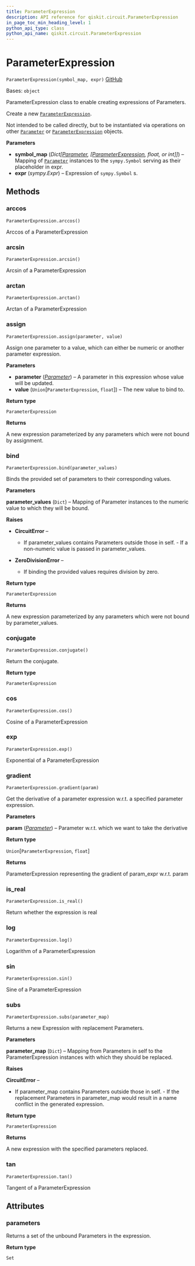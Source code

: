 ```yaml
---
title: ParameterExpression
description: API reference for qiskit.circuit.ParameterExpression
in_page_toc_min_heading_level: 1
python_api_type: class
python_api_name: qiskit.circuit.ParameterExpression
---
```


# ParameterExpression

<span id="qiskit.circuit.ParameterExpression" />

`ParameterExpression(symbol_map, expr)` [GitHub](https://github.com/qiskit/qiskit/tree/stable/0.18/qiskit/circuit/parameterexpression.py "view source code")

Bases: `object`

ParameterExpression class to enable creating expressions of Parameters.

Create a new [`ParameterExpression`](#qiskit.circuit.ParameterExpression "qiskit.circuit.ParameterExpression").

Not intended to be called directly, but to be instantiated via operations on other [`Parameter`](qiskit.circuit.Parameter "qiskit.circuit.Parameter") or [`ParameterExpression`](#qiskit.circuit.ParameterExpression "qiskit.circuit.ParameterExpression") objects.

**Parameters**

*   **symbol\_map** (*Dict\[*[*Parameter*](qiskit.circuit.Parameter "qiskit.circuit.Parameter")*, \[*[*ParameterExpression*](#qiskit.circuit.ParameterExpression "qiskit.circuit.ParameterExpression")*, float, or int]]*) – Mapping of [`Parameter`](qiskit.circuit.Parameter "qiskit.circuit.Parameter") instances to the `sympy.Symbol` serving as their placeholder in expr.
*   **expr** (*sympy.Expr*) – Expression of `sympy.Symbol` s.

## Methods

### arccos

<span id="qiskit.circuit.ParameterExpression.arccos" />

`ParameterExpression.arccos()`

Arccos of a ParameterExpression

### arcsin

<span id="qiskit.circuit.ParameterExpression.arcsin" />

`ParameterExpression.arcsin()`

Arcsin of a ParameterExpression

### arctan

<span id="qiskit.circuit.ParameterExpression.arctan" />

`ParameterExpression.arctan()`

Arctan of a ParameterExpression

### assign

<span id="qiskit.circuit.ParameterExpression.assign" />

`ParameterExpression.assign(parameter, value)`

Assign one parameter to a value, which can either be numeric or another parameter expression.

**Parameters**

*   **parameter** ([*Parameter*](qiskit.circuit.Parameter "qiskit.circuit.Parameter")) – A parameter in this expression whose value will be updated.
*   **value** (`Union`\[`ParameterExpression`, `float`]) – The new value to bind to.

**Return type**

`ParameterExpression`

**Returns**

A new expression parameterized by any parameters which were not bound by assignment.

### bind

<span id="qiskit.circuit.ParameterExpression.bind" />

`ParameterExpression.bind(parameter_values)`

Binds the provided set of parameters to their corresponding values.

**Parameters**

**parameter\_values** (`Dict`) – Mapping of Parameter instances to the numeric value to which they will be bound.

**Raises**

*   **CircuitError** –

    *   If parameter\_values contains Parameters outside those in self. - If a non-numeric value is passed in parameter\_values.

*   **ZeroDivisionError** –

    *   If binding the provided values requires division by zero.

**Return type**

`ParameterExpression`

**Returns**

A new expression parameterized by any parameters which were not bound by parameter\_values.

### conjugate

<span id="qiskit.circuit.ParameterExpression.conjugate" />

`ParameterExpression.conjugate()`

Return the conjugate.

**Return type**

`ParameterExpression`

### cos

<span id="qiskit.circuit.ParameterExpression.cos" />

`ParameterExpression.cos()`

Cosine of a ParameterExpression

### exp

<span id="qiskit.circuit.ParameterExpression.exp" />

`ParameterExpression.exp()`

Exponential of a ParameterExpression

### gradient

<span id="qiskit.circuit.ParameterExpression.gradient" />

`ParameterExpression.gradient(param)`

Get the derivative of a parameter expression w\.r.t. a specified parameter expression.

**Parameters**

**param** ([*Parameter*](qiskit.circuit.Parameter "qiskit.circuit.Parameter")) – Parameter w\.r.t. which we want to take the derivative

**Return type**

`Union`\[`ParameterExpression`, `float`]

**Returns**

ParameterExpression representing the gradient of param\_expr w\.r.t. param

### is\_real

<span id="qiskit.circuit.ParameterExpression.is_real" />

`ParameterExpression.is_real()`

Return whether the expression is real

### log

<span id="qiskit.circuit.ParameterExpression.log" />

`ParameterExpression.log()`

Logarithm of a ParameterExpression

### sin

<span id="qiskit.circuit.ParameterExpression.sin" />

`ParameterExpression.sin()`

Sine of a ParameterExpression

### subs

<span id="qiskit.circuit.ParameterExpression.subs" />

`ParameterExpression.subs(parameter_map)`

Returns a new Expression with replacement Parameters.

**Parameters**

**parameter\_map** (`Dict`) – Mapping from Parameters in self to the ParameterExpression instances with which they should be replaced.

**Raises**

**CircuitError** –

*   If parameter\_map contains Parameters outside those in self. - If the replacement Parameters in parameter\_map would result in a name conflict in the generated expression.

**Return type**

`ParameterExpression`

**Returns**

A new expression with the specified parameters replaced.

### tan

<span id="qiskit.circuit.ParameterExpression.tan" />

`ParameterExpression.tan()`

Tangent of a ParameterExpression

## Attributes

<span id="qiskit.circuit.ParameterExpression.parameters" />

### parameters

Returns a set of the unbound Parameters in the expression.

**Return type**

`Set`

